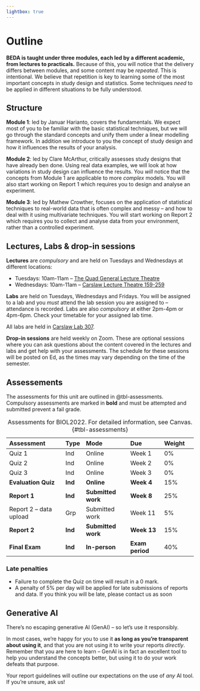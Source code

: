 ```yaml
---
lightbox: true
---
```


# Outline {.unnumbered}

**BEDA is taught under three modules, each led by a different academic, from lectures to practicals.** Because of this, you will notice that the delivery differs between modules, and some content may be *repeated*. This is intentional. We believe that repetition is key to learning some of the most important concepts in study design and statistics. Some techniques *need* to be applied in different situations to be fully understood. 

## Structure

**Module 1**: led by Januar Harianto, covers the fundamentals. We expect most of you to be familiar with the basic statistical techniques, but we will go through the standard concepts and unify them under a linear modelling framework. In addition we introduce to you the concept of study design and how it influences the results of your analysis. 

**Module 2**: led by Clare McArthur, critically assesses study designs that have already ben done. Using real data examples, we will look at how variations in study design can influence the results. You *will* notice that the concepts from Module 1 are applicable to more *complex* models. You will also start working on Report 1 which requires you to design and analyse an experiment.

**Module 3**: led by Mathew Crowther, focuses on the application of statistical techniques to real-world data that is often complex and messy -- and how to deal with it using multivariate techniques. You will start working on Report 2 which requires you to collect and analyse data from your environment, rather than a controlled experiment.

## Lectures, Labs & drop-in sessions

**Lectures** are *compulsory* and are held on Tuesdays and Wednesdays at different locations:

- Tuesdays: 10am-11am -- [The Quad General Lecture Theatre](https://venueweb.sydney.edu.au/A14.02.K2.05)
- Wednesdays: 10am-11am -- [Carslaw Lecture Theatre 159-259](https://venueweb.sydney.edu.au/F07.02.159-259)

**Labs** are held on Tuesdays, Wednesdays and Fridays. You will be assigned to a lab and you *must* attend the lab session you are assigned to -- attendance is recorded. Labs are also *compulsory* at either 2pm-4pm or 4pm-6pm. Check your timetable for your assigned lab time.

All labs are held in [Carslaw Lab 307](https://venueweb.sydney.edu.au/F07.03.307).

**Drop-in sessions** are held weekly on Zoom. These are optional sessions where you can ask questions about the content covered in the lectures and labs and get help with your assessments. The schedule for these sessions will be posted on Ed, as the times may vary depending on the time of the semester.

## Assessements

The assessments for this unit are outlined in @tbl-assessments.
Compulsory assessments are marked in **bold** and must be attempted and submitted prevent a fail grade.


Assessment | Type | Mode | Due | Weight
:--- | :--- | :--- | :--- | :--- | :---
Quiz 1 | Ind | Online | Week 1 | 0%
Quiz 2 | Ind | Online | Week 2 | 0%
Quiz 3 | Ind | Online | Week 3 | 0%
**Evaluation Quiz** | **Ind** | **Online** | **Week 4** | 15%
**Report 1** | **Ind** | **Submitted work** | **Week 8** | 25%
Report 2 -- data upload | Grp | Submitted work | Week 11 | 5%
**Report 2** | **Ind** | **Submitted work** | **Week 13** | 15%
**Final Exam** | **Ind** | **In-person** | **Exam period** | 40%

: Assessments for BIOL2022. For detailed information, see Canvas. {#tbl-assessments}

### Late penalties
- Failure to complete the Quiz on time will result in a 0 mark.
- A penalty of 5% per day will be applied for late submissions of reports and data. If you think you will be late, please contact us as soon 

## Generative AI

There's no escaping generative AI (GenAI) -- so let's use it responsibly. 

In most cases, we're happy for you to use it **as long as you're transparent about using it**, and that you are not using it to write your reports *directly*. Remember that you are here to learn -- GenAI is in fact an excellent tool to help you understand the concepts better, but using it to do your work defeats that  purpose. 

Your report guidelines will outline our expectations on the use of *any* AI tool. If you're unsure, ask us!


